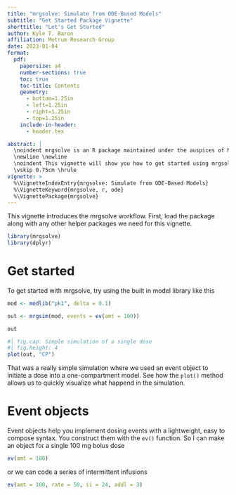 ```yaml
---
title: "mrgsolve: Simulate from ODE-Based Models"
subtitle: "Get Started Package Vignette"
shorttitle: "Let's Get Started"
author: Kyle T. Baron
affiliation: Metrum Research Group
date: 2023-01-04
format: 
  pdf: 
    papersize: a4
    number-sections: true
    toc: true
    toc-title: Contents
    geometry: 
      - bottom=1.25in
      - left=1.25in
      - right=1.25in
      - top=1.25in
    include-in-header: 
      - header.tex

abstract: |
  \noindent mrgsolve is an R package maintained under the auspices of Metrum Research Group that facilitates simulation from models based on systems of ordinary differential equations (ODE) that are typically employed for understanding pharmacokinetics, pharmacodynamics, and systems biology and pharmacology. mrgsolve consists of computer code written in the R and C++ languages, providing an interface to a C++ translation of the lsoda differential equation solver. 
  \newline \newline
  \noindent This vignette will show you how to get started using mrgsolve. 
  \vskip 0.75cm \hrule
vignette: >
  %\VignetteIndexEntry{mrgsolve: Simulate from ODE-Based Models}
  %\VignetteKeyword{mrgsolve, r, ode}
  %\VignettePackage{mrgsolve}
---
```

\vskip 0.75cm
\hrule
\vskip 0.5cm

```{=latex}
\setlength{\parindent}{0pt}
```

This vignette introduces the mrgsolve workflow. First, load the package along 
with any other helper packages we need for this vignette.

```r
library(mrgsolve)
library(dplyr)
```

# Get started

To get started with mrgsolve, try using the built in model library like this

```r
mod <- modlib("pk1", delta = 0.1)

out <- mrgsim(mod, events = ev(amt = 100))

out
```

```r
#| fig.cap: Simple simulation of a single dose
#| fig.height: 4
plot(out, "CP")
```

That was a really simple simulation where we used an event object to initiate
a dose into a one-compartment model. See how the `plot()` method allows us to 
quickly visualize what happend in the simulation. 

# Event objects

Event objects help you implement dosing events with a lightweight, easy to 
compose syntax. You construct them with the `ev()` function. So I can make an 
object for a single 100 mg bolus dose

```r
ev(amt = 100)
```

or we can code a series of intermittent infusions

```r
ev(amt = 100, rate = 50, ii = 24, addl = 3)
```

